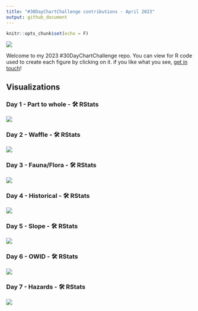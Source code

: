 ```yaml
---
title: "#30DayChartChallenge contributions - April 2023"
output: github_document
---
```


```r
knitr::opts_chunk$set(echo = F)
```

![](Figures/2023_banner.jpg)

Welcome to my 2023 #30DayChartChallenge repo. You can view for R code used to create each figure by clicking on it. if you like what you see, [get in touch](https://twitter.com/Oshodi_OS)!

## Visualizations

### Day 1 - Part to whole - 🛠️ RStats

![](Figures/day01_part-to-whole.png)

### Day 2 - Waffle - 🛠️ RStats

![](Figures/day02_waffle.png)

### Day 3 - Fauna/Flora - 🛠️ RStats

![](Figures/day03_flora.png)

### Day 4 - Historical - 🛠️ RStats

![](Figures/day04_historical.png)

### Day 5 - Slope - 🛠️ RStats

![](Figures/day05_slope.png)

### Day 6 - OWID - 🛠️ RStats

![](Figures/day06_OWID.png)

### Day 7 - Hazards - 🛠️ RStats

![](Figures/day07_hazards.png)
